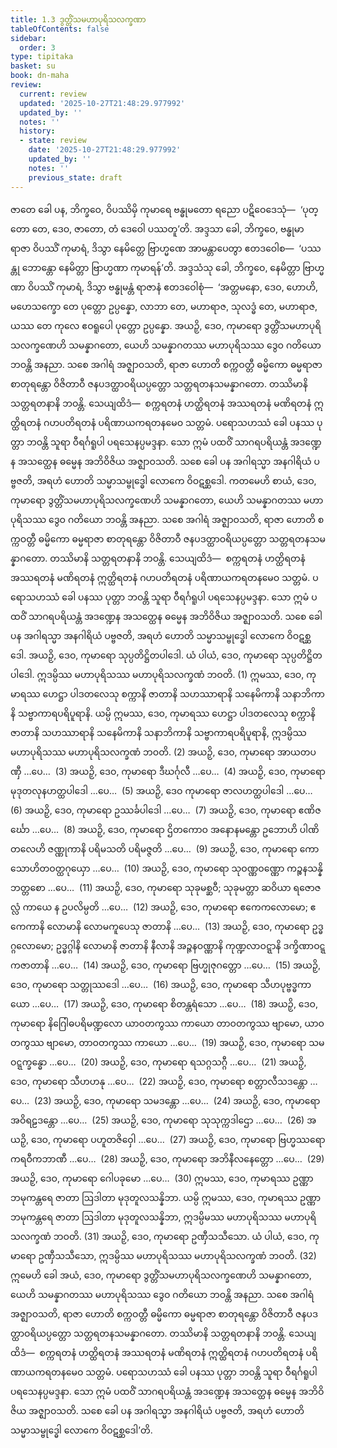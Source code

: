 ```yaml
---
title: 1.3 ဒွတ္တိံသမဟာပုရိသလက္ခဏာ
tableOfContents: false
sidebar:
  order: 3
type: tipitaka
basket: su
book: dn-maha
review:
  current: review
  updated: '2025-10-27T21:48:29.977992'
  updated_by: ''
  notes: ''
  history:
  - state: review
    date: '2025-10-27T21:48:29.977992'
    updated_by: ''
    notes: ''
    previous_state: draft
---
```



<ReviewStatus review={frontmatter.review} showDetails={true} />

<HypothesisAnnotation frontmatter={frontmatter} />

<DynamicBreadcrumb />

<Division number="33" book="dn-maha" e="ch" v="7" p="13">

<Paragraph number="50" book="dn-maha">
ဇာတေ ခေါ ပန, ဘိက္ခဝေ, ဝိပဿိမှိ ကုမာရေ ဗန္ဓုမတော ရညော ပဋိဝေဒေသုံ—  ‘ပုတ္တော တေ, ဒေဝ, ဇာတော, တံ ဒေဝေါ ပဿတူ’တိ. အဒ္ဒသာ ခေါ, ဘိက္ခဝေ, ဗန္ဓုမာ ရာဇာ ဝိပဿိံ ကုမာရံ, ဒိသွာ နေမိတ္တေ ဗြာဟ္မဏေ အာမန္တာပေတွာ ဧတဒဝေါစ—  ‘ပဿန္တု ဘောန္တော နေမိတ္တာ ဗြာဟ္မဏာ ကုမာရန်’တိ. အဒ္ဒသံသု ခေါ, ဘိက္ခဝေ, နေမိတ္တာ ဗြာဟ္မဏာ ဝိပဿိံ ကုမာရံ, ဒိသွာ ဗန္ဓုမန္တံ ရာဇာနံ ဧတဒဝေါစုံ—  ‘အတ္တမနော, ဒေဝ, ဟောဟိ, မဟေသက္ခော တေ ပုတ္တော ဥပ္ပန္နော, လာဘာ တေ, မဟာရာဇ, သုလဒ္ဓံ တေ, မဟာရာဇ, ယဿ တေ ကုလေ ဧဝရူပေါ ပုတ္တော ဥပ္ပန္နော. အယဉှိ, ဒေဝ, ကုမာရော ဒွတ္တိံသမဟာပုရိသလက္ခဏေဟိ သမန္နာဂတော, ယေဟိ သမန္နာဂတဿ မဟာပုရိသဿ ဒွေဝ ဂတိယော ဘဝန္တိ အနညာ. သစေ အဂါရံ အဇ္ဈာဝသတိ, ရာဇာ ဟောတိ စက္ကဝတ္တီ ဓမ္မိကော ဓမ္မရာဇာ စာတုရန္တော ဝိဇိတာဝီ ဇနပဒတ္ထာဝရိယပ္ပတ္တော သတ္တရတနသမန္နာဂတော. တဿိမာနိ သတ္တရတနာနိ ဘဝန္တိ. သေယျထိဒံ—  စက္ကရတနံ ဟတ္ထိရတနံ အဿရတနံ မဏိရတနံ ဣတ္ထိရတနံ ဂဟပတိရတနံ ပရိဏာယကရတနမေဝ သတ္တမံ. ပရောသဟဿံ ခေါ ပနဿ ပုတ္တာ ဘဝန္တိ သူရာ ဝီရင်္ဂရူပါ ပရသေနပ္ပမဒ္ဒနာ. သော ဣမံ ပထဝိံ သာဂရပရိယန္တံ အဒဏ္ဍေန အသတ္ထေန ဓမ္မေန အဘိဝိဇိယ အဇ္ဈာဝသတိ. သစေ ခေါ ပန အဂါရသ္မာ အနဂါရိယံ ပဗ္ဗဇတိ, အရဟံ ဟောတိ သမ္မာသမ္ဗုဒ္ဓေါ လောကေ ဝိဝဋစ္ဆဒေါ.
</Paragraph>

</Division>
<Division number="34" book="dn-maha" e="ch" v="7" p="14">

<Paragraph number="51" book="dn-maha">
ကတမေဟိ စာယံ, ဒေဝ, ကုမာရော ဒွတ္တိံသမဟာပုရိသလက္ခဏေဟိ သမန္နာဂတော, ယေဟိ သမန္နာဂတဿ မဟာပုရိသဿ ဒွေဝ ဂတိယော ဘဝန္တိ အနညာ. သစေ အဂါရံ အဇ္ဈာဝသတိ, ရာဇာ ဟောတိ စက္ကဝတ္တီ ဓမ္မိကော ဓမ္မရာဇာ စာတုရန္တော ဝိဇိတာဝီ ဇနပဒတ္ထာဝရိယပ္ပတ္တော သတ္တရတနသမန္နာဂတော. တဿိမာနိ သတ္တရတနာနိ ဘဝန္တိ. သေယျထိဒံ—  စက္ကရတနံ ဟတ္ထိရတနံ အဿရတနံ မဏိရတနံ ဣတ္ထိရတနံ ဂဟပတိရတနံ ပရိဏာယကရတနမေဝ သတ္တမံ. ပရောသဟဿံ ခေါ ပနဿ ပုတ္တာ ဘဝန္တိ သူရာ ဝီရင်္ဂရူပါ ပရသေနပ္ပမဒ္ဒနာ. သော ဣမံ ပထဝိံ သာဂရပရိယန္တံ အဒဏ္ဍေန အသတ္ထေန ဓမ္မေန အဘိဝိဇိယ အဇ္ဈာဝသတိ. သစေ ခေါ ပန အဂါရသ္မာ အနဂါရိယံ ပဗ္ဗဇတိ, အရဟံ ဟောတိ သမ္မာသမ္ဗုဒ္ဓေါ လောကေ ဝိဝဋစ္ဆဒေါ.
</Paragraph>

</Division>
<Division number="35" book="dn-maha" e="ch" v="7" p="14">

<Paragraph number="52" book="dn-maha">
အယဉှိ, ဒေဝ, ကုမာရော သုပ္ပတိဋ္ဌိတပါဒေါ. ယံ ပါယံ, ဒေဝ, ကုမာရော သုပ္ပတိဋ္ဌိတပါဒေါ. ဣဒမ္ပိဿ မဟာပုရိသဿ မဟာပုရိသလက္ခဏံ ဘဝတိ. (1)
</Paragraph>

<Paragraph number="53" book="dn-maha">
ဣမဿ, ဒေဝ, ကုမာရဿ ဟေဋ္ဌာ ပါဒတလေသု စက္ကာနိ ဇာတာနိ သဟဿာရာနိ သနေမိကာနိ သနာဘိကာနိ သဗ္ဗာကာရပရိပူရာနိ. ယမ္ပိ ဣမဿ, ဒေဝ, ကုမာရဿ ဟေဋ္ဌာ ပါဒတလေသု စက္ကာနိ ဇာတာနိ သဟဿာရာနိ သနေမိကာနိ သနာဘိကာနိ သဗ္ဗာကာရပရိပူရာနိ, ဣဒမ္ပိဿ မဟာပုရိသဿ မဟာပုရိသလက္ခဏံ ဘဝတိ. (2)
</Paragraph>

<Paragraph number="54" book="dn-maha">
အယဉှိ, ဒေဝ, ကုမာရော အာယတပဏှီ …ပေ…  (3)
</Paragraph>

<Paragraph number="55" book="dn-maha">
အယဉှိ, ဒေဝ, ကုမာရော ဒီဃင်္ဂုလီ …ပေ…  (4)
</Paragraph>

<Paragraph number="56" book="dn-maha">
အယဉှိ, ဒေဝ, ကုမာရော မုဒုတလုနဟတ္ထပါဒေါ …ပေ…  (5)
</Paragraph>

<Paragraph number="57" book="dn-maha">
အယဉှိ, ဒေဝ ကုမာရော ဇာလဟတ္ထပါဒေါ …ပေ…  (6)
</Paragraph>

<Paragraph number="58" book="dn-maha">
အယဉှိ, ဒေဝ, ကုမာရော ဥဿင်္ခပါဒေါ …ပေ…  (7)
</Paragraph>

<Paragraph number="59" book="dn-maha">
အယဉှိ, ဒေဝ, ကုမာရော ဧဏိဇင်္ဃော …ပေ…  (8)
</Paragraph>

<Paragraph number="60" book="dn-maha">
အယဉှိ, ဒေဝ, ကုမာရော ဌိတကောဝ အနောနမန္တော ဥဘောဟိ ပါဏိတလေဟိ ဇဏ္ဏုကာနိ ပရိမသတိ ပရိမဇ္ဇတိ …ပေ…  (9)
</Paragraph>

<Paragraph number="61" book="dn-maha">
အယဉှိ, ဒေဝ, ကုမာရော ကောသောဟိတဝတ္ထဂုယှော …ပေ…  (10)
</Paragraph>

<Paragraph number="62" book="dn-maha">
အယဉှိ, ဒေဝ, ကုမာရော သုဝဏ္ဏဝဏ္ဏော ကဉ္စနသန္နိဘတ္တစော …ပေ…  (11)
</Paragraph>

<Paragraph number="63" book="dn-maha">
အယဉှိ, ဒေဝ, ကုမာရော သုခုမစ္ဆဝီ; သုခုမတ္တာ ဆဝိယာ ရဇောဇလ္လံ ကာယေ န ဥပလိမ္ပတိ …ပေ…  (12)
</Paragraph>

<Paragraph number="64" book="dn-maha">
အယဉှိ, ဒေဝ, ကုမာရော ဧကေကလောမော; ဧကေကာနိ လောမာနိ လောမကူပေသု ဇာတာနိ …ပေ…  (13)
</Paragraph>

<Paragraph number="65" book="dn-maha">
အယဉှိ, ဒေဝ, ကုမာရော ဥဒ္ဓဂ္ဂလောမော; ဥဒ္ဓဂ္ဂါနိ လောမာနိ ဇာတာနိ နီလာနိ အဉ္ဇနဝဏ္ဏာနိ ကုဏ္ဍလာဝဋ္ဋာနိ ဒက္ခိဏာဝဋ္ဋကဇာတာနိ …ပေ…  (14)
</Paragraph>

<Paragraph number="66" book="dn-maha">
အယဉှိ, ဒေဝ, ကုမာရော ဗြဟ္မုဇုဂတ္တော …ပေ…  (15)
</Paragraph>

<Paragraph number="67" book="dn-maha">
အယဉှိ, ဒေဝ, ကုမာရော သတ္တုဿဒေါ …ပေ…  (16)
</Paragraph>

<Paragraph number="68" book="dn-maha">
အယဉှိ, ဒေဝ, ကုမာရော သီဟပုဗ္ဗဒ္ဓကာယော …ပေ…  (17)
</Paragraph>

<Paragraph number="69" book="dn-maha">
အယဉှိ, ဒေဝ, ကုမာရော စိတန္တရံသော …ပေ…  (18)
</Paragraph>

<Paragraph number="70" book="dn-maha">
အယဉှိ, ဒေဝ, ကုမာရော နိဂြေါဓပရိမဏ္ဍလော ယာဝတကွဿ ကာယော တာဝတကွဿ ဗျာမော, ယာဝတကွဿ ဗျာမော, တာဝတကွဿ ကာယော …ပေ…  (19)
</Paragraph>

<Paragraph number="71" book="dn-maha">
အယဉှိ, ဒေဝ, ကုမာရော သမဝဋ္ဋက္ခန္ဓော …ပေ…  (20)
</Paragraph>

<Paragraph number="72" book="dn-maha">
အယဉှိ, ဒေဝ, ကုမာရော ရသဂ္ဂသဂ္ဂီ …ပေ…  (21)
</Paragraph>

<Paragraph number="73" book="dn-maha">
အယဉှိ, ဒေဝ, ကုမာရော သီဟဟနု …ပေ…  (22)
</Paragraph>

<Paragraph number="74" book="dn-maha">
အယဉှိ, ဒေဝ, ကုမာရော စတ္တာလီသဒန္တော …ပေ…  (23)
</Paragraph>

<Paragraph number="75" book="dn-maha">
အယဉှိ, ဒေဝ, ကုမာရော သမဒန္တော …ပေ…  (24)
</Paragraph>

<Paragraph number="76" book="dn-maha">
အယဉှိ, ဒေဝ, ကုမာရော အဝိရဠဒန္တော …ပေ…  (25)
</Paragraph>

<Paragraph number="77" book="dn-maha">
အယဉှိ, ဒေဝ, ကုမာရော သုသုက္ကဒါဌော …ပေ…  (26)
</Paragraph>

<Paragraph number="78" book="dn-maha">
အယဉှိ, ဒေဝ, ကုမာရော ပဟူတဇိဝှေါ …ပေ…  (27)
</Paragraph>

<Paragraph number="79" book="dn-maha">
အယဉှိ, ဒေဝ, ကုမာရော ဗြဟ္မဿရော ကရဝီကဘာဏီ …ပေ…  (28)
</Paragraph>

<Paragraph number="80" book="dn-maha">
အယဉှိ, ဒေဝ, ကုမာရော အဘိနီလနေတ္တော …ပေ…  (29)
</Paragraph>

<Paragraph number="81" book="dn-maha">
အယဉှိ, ဒေဝ, ကုမာရော ဂေါပခုမော …ပေ…  (30)
</Paragraph>

<Paragraph number="82" book="dn-maha">
ဣမဿ, ဒေဝ, ကုမာရဿ ဥဏ္ဏာ ဘမုကန္တရေ ဇာတာ ဩဒါတာ မုဒုတူလသန္နိဘာ. ယမ္ပိ ဣမဿ, ဒေဝ, ကုမာရဿ ဥဏ္ဏာ ဘမုကန္တရေ ဇာတာ ဩဒါတာ မုဒုတူလသန္နိဘာ, ဣဒမ္ပိမဿ မဟာပုရိသဿ မဟာပုရိသလက္ခဏံ ဘဝတိ. (31)
</Paragraph>

<Paragraph number="83" book="dn-maha">
အယဉှိ, ဒေဝ, ကုမာရော ဥဏှီသသီသော. ယံ ပါယံ, ဒေဝ, ကုမာရော ဥဏှီသသီသော, ဣဒမ္ပိဿ မဟာပုရိသဿ မဟာပုရိသလက္ခဏံ ဘဝတိ. (32)
</Paragraph>

</Division>
<Division number="36" book="dn-maha" e="ch" v="7" p="16">

<Paragraph number="84" book="dn-maha">
ဣမေဟိ ခေါ အယံ, ဒေဝ, ကုမာရော ဒွတ္တိံသမဟာပုရိသလက္ခဏေဟိ သမန္နာဂတော, ယေဟိ သမန္နာဂတဿ မဟာပုရိသဿ ဒွေဝ ဂတိယော ဘဝန္တိ အနညာ. သစေ အဂါရံ အဇ္ဈာဝသတိ, ရာဇာ ဟောတိ စက္ကဝတ္တီ ဓမ္မိကော ဓမ္မရာဇာ စာတုရန္တော ဝိဇိတာဝီ ဇနပဒတ္ထာဝရိယပ္ပတ္တော သတ္တရတနသမန္နာဂတော. တဿိမာနိ သတ္တရတနာနိ ဘဝန္တိ. သေယျထိဒံ—  စက္ကရတနံ ဟတ္ထိရတနံ အဿရတနံ မဏိရတနံ ဣတ္ထိရတနံ ဂဟပတိရတနံ ပရိဏာယကရတနမေဝ သတ္တမံ. ပရောသဟဿံ ခေါ ပနဿ ပုတ္တာ ဘဝန္တိ သူရာ ဝီရင်္ဂရူပါ ပရသေနပ္ပမဒ္ဒနာ. သော ဣမံ ပထဝိံ သာဂရပရိယန္တံ အဒဏ္ဍေန အသတ္ထေန ဓမ္မေန အဘိဝိဇိယ အဇ္ဈာဝသတိ. သစေ ခေါ ပန အဂါရသ္မာ အနဂါရိယံ ပဗ္ဗဇတိ, အရဟံ ဟောတိ သမ္မာသမ္ဗုဒ္ဓေါ လောကေ ဝိဝဋစ္ဆဒေါ’တိ.
</Paragraph>
</Division>